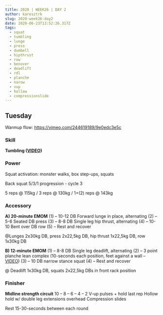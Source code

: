 ```yaml
---
title: 2020 | WEEK26 | DAY 2
author: karesztrk
slug: 2020-week26-day2
date: 2020-06-23T13:52:26.317Z
tags:
  - squat
  - tumbling
  - lunge
  - press
  - dumbell
  - hipthrust
  - row
  - benover
  - deadlift
  - rdl
  - planche
  - narow
  - vup
  - hollow
  - compressionslide
---
```


## Tuesday

Warmup flow: <https://vimeo.com/244619189/9e0edc3e5c>

### Skill

**Tumbling ([VIDEO](https://vimeo.com/424337867/37c277beb0))**

### Power

Squat activation: monster walks, box step-ups, squats

Back squat 5/3/1 progression - cycle 3

5 reps @ 115kg / 3 reps @ 130kg / 1+(2) reps @ 143kg

### Accessory

**A) 20-minute EMOM**
(1) – 10-12 DB Forward lunge in place, alternating
(2) – 5-6 Seated DB press
(3) – 8-8 DB Single leg hip thrust, alternating
(4) – 10-10 Bent over DB row
(5) – Rest and recover

@Lunges 2x30kg DB, press 2x22,5kg DB, hip thrust 1x22,5kg DB, row 1x30kg DB

**B) 12-minute EMOM**
(1) – 8-8 DB Single leg deadlift, alternating
(2) – 3 point planche lean complex (10-seconds each position, feet against a wall – [VIDEO](https://vimeo.com/416231909/3a58e6d6ee))
(3) – 10 DB narrow stance squat
(4) – Rest and recover

@ Deadlift 1x30kg DB, squats 2x22,5kg DBs in front rack position

### Finisher

**Midline strength circuit**
10 – 8 – 6 – 4 – 2
V-up pulses + hold last rep
Hollow hold w/ double leg extensions overhead
Compression slides

Rest 15-30-seconds between each round

